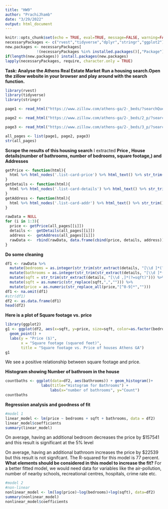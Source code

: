 ```yaml
---
title: "HW9"
author: "PrachiJhamb"
date: "3/29/2022"
output: html_document
---
```


```r
knitr::opts_chunk$set(echo = TRUE, eval=TRUE, message=FALSE, warning=FALSE, fig.height=4)
necessaryPackages <- c("rvest","tidyverse","dplyr","stringr","ggplot2")
new.packages <- necessaryPackages[
              !(necessaryPackages %in% installed.packages()[,"Package"])]
if(length(new.packages)) install.packages(new.packages)
lapply(necessaryPackages, require, character.only = TRUE)
```
**Task: Analyse the Athens Real Estate Market**
**Run a housing search.Open the zillow website in your browser and play around with the search function.**

```r
library(rvest)
library(tidyverse)
library(stringr)

page1 <- read_html("https://www.zillow.com/athens-ga/2-_beds/?searchQueryState=%7B%22usersSearchTerm%22%3A%22Athens%2C%20GA%22%2C%22mapBounds%22%3A%7B%22west%22%3A-83.63818270019532%2C%22east%22%3A-83.16439729980469%2C%22south%22%3A33.76266117514294%2C%22north%22%3A34.1533615364639%7D%2C%22mapZoom%22%3A11%2C%22regionSelection%22%3A%5B%7B%22regionId%22%3A23534%2C%22regionType%22%3A6%7D%5D%2C%22isMapVisible%22%3Atrue%2C%22filterState%22%3A%7B%22beds%22%3A%7B%22min%22%3A2%7D%2C%22ah%22%3A%7B%22value%22%3Atrue%7D%2C%22sort%22%3A%7B%22value%22%3A%22globalrelevanceex%22%7D%2C%22auc%22%3A%7B%22value%22%3Atrue%7D%2C%22fsbo%22%3A%7B%22value%22%3Atrue%7D%7D%2C%22isListVisible%22%3Atrue%7D")

page2 <- read_html("https://www.zillow.com/athens-ga/2-_beds/2_p/?searchQueryState=%7B%22usersSearchTerm%22%3A%22Athens%2C%20GA%22%2C%22mapBounds%22%3A%7B%22west%22%3A-83.63818270019532%2C%22east%22%3A-83.16439729980469%2C%22south%22%3A33.76266117514294%2C%22north%22%3A34.1533615364639%7D%2C%22mapZoom%22%3A11%2C%22regionSelection%22%3A%5B%7B%22regionId%22%3A23534%2C%22regionType%22%3A6%7D%5D%2C%22isMapVisible%22%3Atrue%2C%22filterState%22%3A%7B%22beds%22%3A%7B%22min%22%3A2%7D%2C%22ah%22%3A%7B%22value%22%3Atrue%7D%2C%22sort%22%3A%7B%22value%22%3A%22globalrelevanceex%22%7D%2C%22auc%22%3A%7B%22value%22%3Atrue%7D%2C%22fsbo%22%3A%7B%22value%22%3Atrue%7D%7D%2C%22isListVisible%22%3Atrue%2C%22pagination%22%3A%7B%22currentPage%22%3A2%7D%7D")

page3 <- read_html("https://www.zillow.com/athens-ga/2-_beds/3_p/?searchQueryState=%7B%22usersSearchTerm%22%3A%22Athens%2C%20GA%22%2C%22mapBounds%22%3A%7B%22west%22%3A-83.63818270019532%2C%22east%22%3A-83.16439729980469%2C%22south%22%3A33.76266117514294%2C%22north%22%3A34.1533615364639%7D%2C%22mapZoom%22%3A11%2C%22regionSelection%22%3A%5B%7B%22regionId%22%3A23534%2C%22regionType%22%3A6%7D%5D%2C%22isMapVisible%22%3Atrue%2C%22filterState%22%3A%7B%22beds%22%3A%7B%22min%22%3A2%7D%2C%22ah%22%3A%7B%22value%22%3Atrue%7D%2C%22sort%22%3A%7B%22value%22%3A%22globalrelevanceex%22%7D%2C%22auc%22%3A%7B%22value%22%3Atrue%7D%2C%22fsbo%22%3A%7B%22value%22%3Atrue%7D%7D%2C%22isListVisible%22%3Atrue%2C%22pagination%22%3A%7B%22currentPage%22%3A3%7D%7D")

all_pages <- list(page1, page2, page3)
str(all_pages)  
```
**Scrape the results of this housing search**
I extracted **Price , House details(number of bathrooms, number of bedrooms, square footage,) and Addresses**
```r
getPrice <- function(html){ 
  html %>% html_nodes('.list-card-price') %>% html_text() %>% str_trim()
}
getDetails <- function(html){ 
  html %>% html_nodes('.list-card-details') %>% html_text() %>% str_trim()
}
getAddress <- function(html){ 
  html %>% html_nodes('.list-card-addr') %>% html_text() %>% str_trim()
}

rawData = NULL
for (i in 1:3){
  price <- getPrice(all_pages[[i]])
  details <-  getDetails(all_pages[[i]])
  address <-  getAddress(all_pages[[i]])
  rawData <-  rbind(rawData, data.frame(cbind(price, details, address)))
}

```
**Do some cleaning**

```r
df1 <- rawData %>%
  mutate(bedrooms = as.integer(str_trim(str_extract(details, "[\\d ]*(?=bds)")))) %>%
  mutate(bathrooms = as.integer(str_trim(str_extract(details, "[\\d ]*(?=ba)")))) %>%
  mutate(sqft = str_trim(str_extract(details, "[\\d ,]*(?=sqft)"))) %>%
  mutate(sqft = as.numeric(str_replace(sqft,",",""))) %>%
  mutate(price = as.numeric(str_replace_all(price,"[^0-9]*","")))
df1 <- na.omit(df1)
#str(df1)
df2 <- as.data.frame(df1)
head(df2)
```
**Here is a  plot of Square footage vs. price**
```r
library(ggplot2)
g1 <- ggplot(df2, aes(x=sqft, y=price, size=sqft, color=as.factor(bedrooms))) + 
  geom_point() +
  labs(y = "Price ($)",
       x = "Square footage (squared feet)",
       title = "Square footage vs. Price of houses Athens GA")
g1
```
We see a positive relationship between square footage and price. 


**Histogram showing Number of bathroom in the house**
```r
countbaths <- ggplot(data=df2, aes(bathrooms)) + geom_histogram()+
                labs(title="Histogram for Bathrooms") +
                    labs(x="number of bathrooms", y="Count")
countbaths
```
**Regression analysis and goodness of fit**
```r
#model 1
linear_model <- lm(price ~ bedrooms + sqft + bathrooms, data = df2)
linear_model$coefficients
summary(linear_model)
```
On average, having an additional bedroom decreases the price by $157541 and this result is significant at the 5% level

On average, having an additional bathroom increases the price by $22539 but this result is not signifcant.
The R-squared for this model is 77 percent. 
**What elements should be considered in this model to increase the fit?**
For a better fitted model, we would need data for variables like the air-pollution, number of nearby schools, recreational centres, hospitals, crime rate etc.

```r
#model 2
#non-linear 
nonlinear_model <- lm(log(price)~log(bedrooms)+log(sqft), data=df2)
summary(nonlinear_model)
nonlinear_model$coefficients
```

